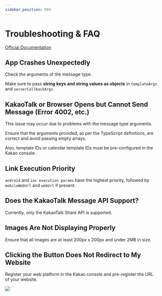 ```yaml
---
sidebar_position: 999
---
```


# Troubleshooting & FAQ

[Official Documentation](https://developers.kakao.com/docs/latest/ko/message/common)

## App Crashes Unexpectedly

Check the arguments of the message type.

Make sure to pass **string keys and string values as objects** in `templateArgs` and `serverCallbackArgs`.

## KakaoTalk or Browser Opens but Cannot Send Message (Error 4002, etc.)

This issue may occur due to problems with the message type arguments.

Ensure that the arguments provided, as per the TypeScript definitions, are correct and avoid passing empty arrays.

Also, template IDs or calendar template IDs must be pre-configured in the Kakao console.

## Link Execution Priority

`android` and `ios execution params` have the highest priority, followed by `mobileWebUrl` and `webUrl` if present.

## Does the KakaoTalk Message API Support?

Currently, only the KakaoTalk Share API is supported.

## Images Are Not Displaying Properly

Ensure that all images are at least 200px x 200px and under 2MB in size.

## Clicking the Button Does Not Redirect to My Website

Register your web platform in the Kakao console and pre-register the URL of your website.

![](https://raw.githubusercontent.com/mym0404/image-archive/master/202404230155140.webp)
